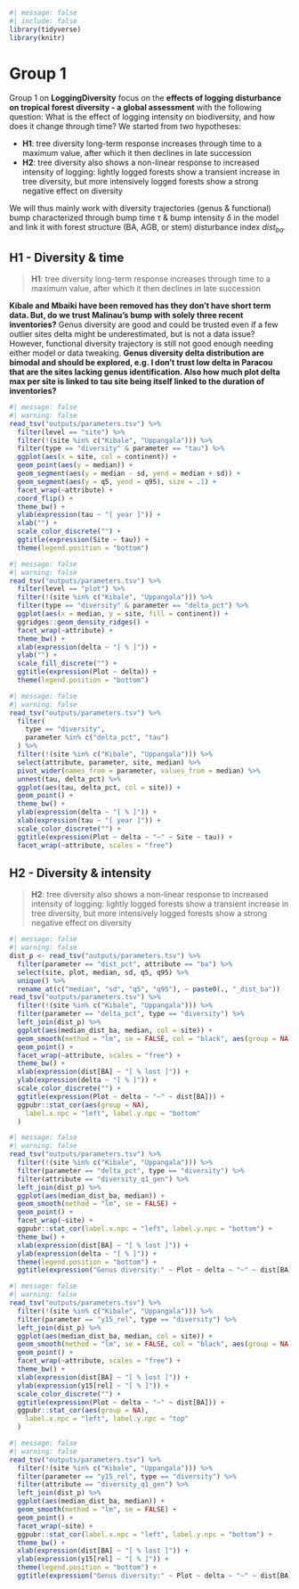```r
#| message: false
#| include: false
library(tidyverse)
library(knitr)
```

# Group 1 {.unnumbered}

Group 1 on **LoggingDiversity** focus on the **effects of logging disturbance on tropical forest diversity - a global assessment** with the following question: What is the effect of logging intensity on biodiversity, and how does it change through time? We started from two hypotheses:

-   **H1**: tree diversity long-term response increases through time to a maximum value, after which it then declines in late succession
-   **H2**: tree diversity also shows a non-linear response to increased intensity of logging: lightly logged forests show a transient increase in tree diversity, but more intensively logged forests show a strong negative effect on diversity

We will thus mainly work with diversity trajectories (genus & functional) bump characterized through bump time $\tau$ & bump intensity $\delta$ in the model and link it with forest structure (BA, AGB, or stem) disturbance index $dist_{ba}$.

## H1 - Diversity & time

> **H1**: tree diversity long-term response increases through time to a maximum value, after which it then declines in late succession

**Kibale and Mbaiki have been removed has they don't have short term data. But, do we trust Malinau's bump with solely three recent inventories?** Genus diversity are good and could be trusted even if a few outlier sites delta might be underestimated, but is not a data issue? However, functional diversity trajectory is still not good enough needing either model or data tweaking. **Genus diversity delta distribution are bimodal and should be explored, e.g. I don't trust low delta in Paracou that are the sites lacking genus identification. Also how much plot delta max per site is linked to tau site being itself linked to the duration of inventories?**

```r
#| message: false
#| warning: false
read_tsv("outputs/parameters.tsv") %>%
  filter(level == "site") %>%
  filter(!(site %in% c("Kibale", "Uppangala"))) %>%
  filter(type == "diversity" & parameter == "tau") %>%
  ggplot(aes(x = site, col = continent)) +
  geom_point(aes(y = median)) +
  geom_segment(aes(y = median - sd, yend = median + sd)) +
  geom_segment(aes(y = q5, yend = q95), size = .1) +
  facet_wrap(~attribute) +
  coord_flip() +
  theme_bw() +
  ylab(expression(tau ~ "[ year ]")) +
  xlab("") +
  scale_color_discrete("") +
  ggtitle(expression(Site ~ tau)) +
  theme(legend.position = "bottom")
```

```r
#| message: false
#| warning: false
read_tsv("outputs/parameters.tsv") %>%
  filter(level == "plot") %>%
  filter(!(site %in% c("Kibale", "Uppangala"))) %>%
  filter(type == "diversity" & parameter == "delta_pct") %>%
  ggplot(aes(x = median, y = site, fill = continent)) +
  ggridges::geom_density_ridges() +
  facet_wrap(~attribute) +
  theme_bw() +
  xlab(expression(delta ~ "[ % ]")) +
  ylab("") +
  scale_fill_discrete("") +
  ggtitle(expression(Plot ~ delta)) +
  theme(legend.position = "bottom")
```

```r
#| message: false
#| warning: false
read_tsv("outputs/parameters.tsv") %>%
  filter(
    type == "diversity",
    parameter %in% c("delta_pct", "tau")
  ) %>%
  filter(!(site %in% c("Kibale", "Uppangala"))) %>%
  select(attribute, parameter, site, median) %>%
  pivot_wider(names_from = parameter, values_from = median) %>%
  unnest(tau, delta_pct) %>%
  ggplot(aes(tau, delta_pct, col = site)) +
  geom_point() +
  theme_bw() +
  ylab(expression(delta ~ "[ % ]")) +
  xlab(expression(tau ~ "[ year ]")) +
  scale_color_discrete("") +
  ggtitle(expression(Plot ~ delta ~ "~" ~ Site ~ tau)) +
  facet_wrap(~attribute, scales = "free")
```

## H2 - Diversity & intensity

> **H2**: tree diversity also shows a non-linear response to increased intensity of logging: lightly logged forests show a transient increase in tree diversity, but more intensively logged forests show a strong negative effect on diversity

```r
#| message: false
#| warning: false
dist_p <- read_tsv("outputs/parameters.tsv") %>%
  filter(parameter == "dist_pct", attribute == "ba") %>%
  select(site, plot, median, sd, q5, q95) %>%
  unique() %>%
  rename_at(c("median", "sd", "q5", "q95"), ~ paste0(., "_dist_ba"))
read_tsv("outputs/parameters.tsv") %>%
  filter(!(site %in% c("Kibale", "Uppangala"))) %>%
  filter(parameter == "delta_pct", type == "diversity") %>%
  left_join(dist_p) %>%
  ggplot(aes(median_dist_ba, median, col = site)) +
  geom_smooth(method = "lm", se = FALSE, col = "black", aes(group = NA)) +
  geom_point() +
  facet_wrap(~attribute, scales = "free") +
  theme_bw() +
  xlab(expression(dist[BA] ~ "[ % lost ]")) +
  ylab(expression(delta ~ "[ % ]")) +
  scale_color_discrete("") +
  ggtitle(expression(Plot ~ delta ~ "~" ~ dist[BA])) +
  ggpubr::stat_cor(aes(group = NA),
    label.x.npc = "left", label.y.npc = "bottom"
  )
```

```r
#| message: false
#| warning: false
read_tsv("outputs/parameters.tsv") %>%
  filter(!(site %in% c("Kibale", "Uppangala"))) %>%
  filter(parameter == "delta_pct", type == "diversity") %>%
  filter(attribute == "diversity_q1_gen") %>%
  left_join(dist_p) %>%
  ggplot(aes(median_dist_ba, median)) +
  geom_smooth(method = "lm", se = FALSE) +
  geom_point() +
  facet_wrap(~site) +
  ggpubr::stat_cor(label.x.npc = "left", label.y.npc = "bottom") +
  theme_bw() +
  xlab(expression(dist[BA] ~ "[ % lost ]")) +
  ylab(expression(delta ~ "[ % ]")) +
  theme(legend.position = "bottom") +
  ggtitle(expression("Genus diversity:" ~ Plot ~ delta ~ "~" ~ dist[BA]))
```

```r
#| message: false
#| warning: false
read_tsv("outputs/parameters.tsv") %>%
  filter(!(site %in% c("Kibale", "Uppangala"))) %>%
  filter(parameter == "y15_rel", type == "diversity") %>%
  left_join(dist_p) %>%
  ggplot(aes(median_dist_ba, median, col = site)) +
  geom_smooth(method = "lm", se = FALSE, col = "black", aes(group = NA)) +
  geom_point() +
  facet_wrap(~attribute, scales = "free") +
  theme_bw() +
  xlab(expression(dist[BA] ~ "[ % lost ]")) +
  ylab(expression(y15[rel] ~ "[ % ]")) +
  scale_color_discrete("") +
  ggtitle(expression(Plot ~ delta ~ "~" ~ dist[BA])) +
  ggpubr::stat_cor(aes(group = NA),
    label.x.npc = "left", label.y.npc = "top"
  )
```

```r
#| message: false
#| warning: false
read_tsv("outputs/parameters.tsv") %>%
  filter(!(site %in% c("Kibale", "Uppangala"))) %>%
  filter(parameter == "y15_rel", type == "diversity") %>%
  filter(attribute == "diversity_q1_gen") %>%
  left_join(dist_p) %>%
  ggplot(aes(median_dist_ba, median)) +
  geom_smooth(method = "lm", se = FALSE) +
  geom_point() +
  facet_wrap(~site) +
  ggpubr::stat_cor(label.x.npc = "left", label.y.npc = "bottom") +
  theme_bw() +
  xlab(expression(dist[BA] ~ "[ % lost ]")) +
  ylab(expression(y15[rel] ~ "[ % ]")) +
  theme(legend.position = "bottom") +
  ggtitle(expression("Genus diversity:" ~ Plot ~ delta ~ "~" ~ dist[BA]))
```
